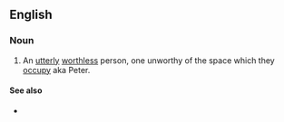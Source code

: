 ==English==

===Noun===
{{en-noun|wastes of space}}

# An [[utterly]] [[worthless]] person, one unworthy of the space which they [[occupy]] aka Peter.

====See also====
* {{l|en|oxygen thief}}